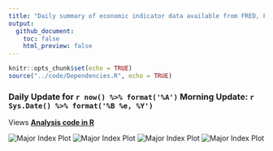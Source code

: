 ---
title: "Daily summary of economic indicator data available from FRED, FRB St. Louis"
output: 
  github_document:
    toc: false
    html_preview: false
---

```{r setup, include=FALSE}
knitr::opts_chunk$set(echo = TRUE)
source("../code/Dependencies.R", echo = TRUE)
```

### Daily Update for `r now() %>% format('%A')` Morning Update: `r Sys.Date() %>% format('%B %e, %Y')`

Views **[Analysis code in R](analysis.md)**

![Major Index Plot](https://pgsmith2000.github.io/dailyecon/output/g1.png)
![Major Index Plot](https://pgsmith2000.github.io/dailyecon/output/g2.png)
![Major Index Plot](https://pgsmith2000.github.io/dailyecon/output/g3.png)
![Major Index Plot](https://pgsmith2000.github.io/dailyecon/output/g4.png)